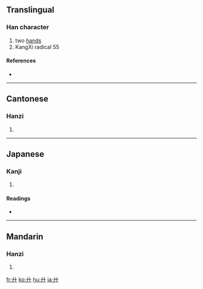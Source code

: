 {{see|廿}}
==Translingual==

===Han character===
{{Han char|rn=55|rad=廾|as=00|sn=3|four=4400<sub>0</sub>|canj=十十 (JJ), XX十十 (XXJJ)}}

# two [[hand]]s
# KangXi radical 55

====References====
* {{Han ref|kx=0353.080|dkj=09583|dj=0668.070|hdz=10513.110|uh=5EFE|ud=24318|bh=A47B|bd=42107}}

----

==Cantonese==

===Hanzi===
{{yue-hanzi|jyut=|y=gung2}}

# {{defn|Cantonese}}

----

==Japanese==

===Kanji===
{{ja-kanji|grade=|rs=廾00}}

# {{defn|Japanese}}

====Readings====
* {{ja-readings|on=[[きょう]] (kyō), [[く]] (ku)|kun=[[ささげる]] (sasageru)}}

----

==Mandarin==

===Hanzi===
{{cmn-hanzi|pin=[[gòng]] ([[gong4]])|wg=kung<sup>4</sup>}}

# {{defn|Mandarin}}

[[fr:廾]]
[[ko:廾]]
[[hu:廾]]
[[ja:廾]]